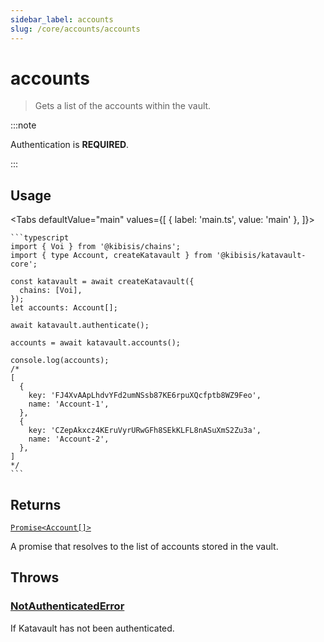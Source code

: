 ```yaml
---
sidebar_label: accounts
slug: /core/accounts/accounts
---
```



<!-- components -->

# accounts

> Gets a list of the accounts within the vault.

:::note

Authentication is **REQUIRED**.

:::

<SectionBreak />

## Usage

<Tabs
  defaultValue="main"
  values={[
    { label: 'main.ts', value: 'main' },
  ]}>
  <TabItem value="main">

    ```typescript
    import { Voi } from '@kibisis/chains';
    import { type Account, createKatavault } from '@kibisis/katavault-core';

    const katavault = await createKatavault({
      chains: [Voi],
    });
    let accounts: Account[];

    await katavault.authenticate();

    accounts = await katavault.accounts();

    console.log(accounts);
    /*
    [
      {
        key: 'FJ4XvAApLhdvYFd2umNSsb87KE6rpuXQcfptb8WZ9Feo',
        name: 'Account-1',
      },
      {
        key: 'CZepAkxcz4KEruVyrURwGFh8SEkKLFL8nASuXmS2Zu3a',
        name: 'Account-2',
      },
    ]
    */
    ```

  </TabItem>
</Tabs>

<SectionBreak />

## Returns

[`Promise<Account[]>`](04-glossary/02-types.mdx#account)

A promise that resolves to the list of accounts stored in the vault.

<SectionBreak />

## Throws

### [NotAuthenticatedError](04-glossary/03-errors.mdx#notauthenticatederror)

If Katavault has not been authenticated.
